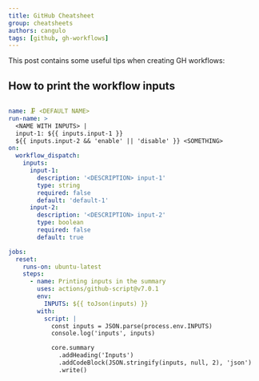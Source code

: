 ```yaml
---
title: GitHub Cheatsheet
group: cheatsheets
authors: cangulo
tags: [github, gh-workflows]
---
```


This post contains some useful tips when creating GH workflows:

<!--truncate-->

## How to print the workflow inputs

```yml

name: 🗜️ <DEFAULT NAME>
run-name: >
  <NAME WITH INPUTS> |
  input-1: ${{ inputs.input-1 }} 
  ${{ inputs.input-2 && 'enable' || 'disable' }} <SOMETHING>
on:
  workflow_dispatch:
    inputs:
      input-1:
        description: '<DESCRIPTION> input-1'
        type: string
        required: false
        default: 'default-1'
      input-2:
        description: '<DESCRIPTION> input-2'
        type: boolean
        required: false
        default: true

jobs:
  reset:
    runs-on: ubuntu-latest
    steps:
      - name: Printing inputs in the summary
        uses: actions/github-script@v7.0.1
        env:
          INPUTS: ${{ toJson(inputs) }}
        with:
          script: |
            const inputs = JSON.parse(process.env.INPUTS)
            console.log('inputs', inputs)

            core.summary
              .addHeading('Inputs')
              .addCodeBlock(JSON.stringify(inputs, null, 2), 'json')
              .write()
```
